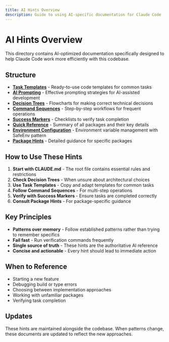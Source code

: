 ```yaml
---
title: AI Hints Overview
description: Guide to using AI-specific documentation for Claude Code
---
```


# AI Hints Overview

This directory contains AI-optimized documentation specifically designed to help
Claude Code work more efficiently with this codebase.

## Structure

- **[Task Templates](/ai-hints/task-templates)** - Ready-to-use code templates
  for common tasks
- **[AI Prompting](/ai-hints/ai-prompting)** - Effective prompting strategies
  for AI-assisted development
- **[Decision Trees](/ai-hints/decision-trees)** - Flowcharts for making correct
  technical decisions
- **[Command Sequences](/ai-hints/command-sequences)** - Step-by-step workflows
  for frequent operations
- **[Success Markers](/ai-hints/success-markers)** - Checklists to verify task
  completion
- **[Quick Reference](/ai-hints/quick-reference)** - Summary of all packages and
  their key details
- **[Environment Configuration](/ai-hints/environment-configuration)** -
  Environment variable management with SafeEnv pattern
- **[Package Hints](/ai-hints/packages)** - Detailed guidance for specific
  packages

## How to Use These Hints

1. **Start with CLAUDE.md** - The root file contains essential rules and
   restrictions
2. **Check Decision Trees** - When unsure about architectural choices
3. **Use Task Templates** - Copy and adapt templates for common tasks
4. **Follow Command Sequences** - For multi-step operations
5. **Verify with Success Markers** - Ensure tasks are completed correctly
6. **Consult Package Hints** - For package-specific guidance

## Key Principles

- **Patterns over memory** - Follow established patterns rather than trying to
  remember specifics
- **Fail fast** - Run verification commands frequently
- **Single source of truth** - These hints are the authoritative AI reference
- **Concise and actionable** - Every hint should lead to immediate action

## When to Reference

- Starting a new feature
- Debugging build or type errors
- Choosing between implementation approaches
- Working with unfamiliar packages
- Verifying task completion

## Updates

These hints are maintained alongside the codebase. When patterns change, these
documents are updated to reflect the new approaches.
